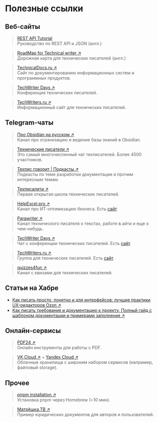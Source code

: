 # Полезные ссылки

## Веб-сайты

> [REST API Tutorial](https://restfulapi.net)  
> Руководство по REST API и JSON (англ.)

> [RoadMap for Technical writer ↗](https://roadmap.sh/technical-writer)  
> Дорожная карта для технических писателей (англ.)

> [TeсhnicalDocs.ru ↗](http://technicaldocs.ru)  
> Сайт по документированию информационных систем и программных продуктов.

> [TechWriter Days ↗](https://techwriterdays.ru/ru/index)  
> Конференция технических писателей.

> [TechWriters.ru ↗](http://techwriters.ru)  
> Информационный сайт для технических писателей.

## Telegram-чаты

> [Про Obsidian на русском ↗](https://t.me/obsidianru)  
> Канал про огранизацию и ведение базы знаний в Obsidian.

> [Технические писатели ↗](https://t.me/technicalwriters)  
> Это самый многочисленный чат техписателей. Более 4500 участников.

> [Техпис говорит | Подкасты ↗](https://t.me/techwritersays)  
> Подкасты по теме разработки документации и прочим интересным темам.

> [Техписалити ↗](https://t.me/techpisality)  
> Первая открытая школа технических писателей.

> [HelpExcel.pro ↗](https://t.me/business_analitics)  
> Канал про ИТ-оптимизацию бизнеса. Есть [сайт](https://www.helpexcel.pro).

> [Parawriter ↗](https://t.me/parawriter)  
> Канал технического писателя о текстах, работе в айти и еще о чем-нибудь.

> [TechWriter Days ↗](https://t.me/twdays)  
> Чат с конференции технических писателей. Есть [сайт](https://techwriterdays.ru/ru/index).

> [TechWriters.ru ↗](https://t.me/twritersn)  
> Группа для технических писателей. Есть [сайт](http://techwriters.ru).

> [quizzes4fun ↗](https://t.me/quizzes4fun)  
> Канал с квизами для технических писателей.

## Статьи на Хабре

- [Как писать просто, понятно и для интерфейсов: лучшие практики UX-редакторов Ozon ↗](https://habr.com/ru/companies/ozontech/articles/821383/)
- [Как писать требования и документацию к проекту. Полный гайд с шаблоном документации и примерами заполнения ↗](https://habr.com/ru/companies/alfa/articles/818855/)

## Онлайн-сервисы

> [PDF24 ↗](https://www.pdf24.org/ru/)  
> Онлайн инструменты для работы с PDF.

> [VK Cloud ↗](https://cloud.vk.com) + [Yandex Cloud ↗](https://yandex.cloud/ru/)  
> Облачные хранилища с широким набором сервисов (например, файловый storage). 

## Прочее

> [pnpm installation ↗](https://pnpm.io/installation)  
> Установка pnpm через Homebrew (~10 мин).

> [Матрёшка.ТВ ↗](https://matreshka.tv/footer/faq/registration)  
> Пример юридических документов для авторов и пользователей.
